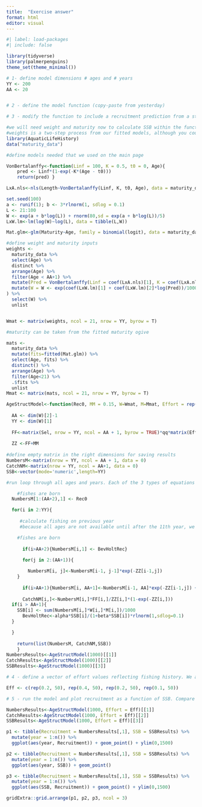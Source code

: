 ```yaml
---
title:  "Exercise answer"
format: html
editor: visual
---
```


```r
#| label: load-packages
#| include: false

library(tidyverse)
library(palmerpenguins)
theme_set(theme_minimal())
```

```r

# 1- define model dimensions # ages and # years
YY <- 200
AA <- 20


# 2 - define the model function (copy-paste from yesterday)

# 3 - modify the function to include a recruitment prediction from a stock-recruit relationship. Hint: copy and paste the stock-recruit relationship function and use the predictions from that function to determine a later year's recruitment value. Try adding some error to the predicted recruitment result.

#we will need weight and maturity now to calculate SSB within the function. 
#weights is a two-step process from our fitted models, although you could also use raw data means
library(AquaticLifeHistory)
data("maturity_data")

#define models needed that we used on the main page

VonBertalanffy<-function(Linf = 100, K = 0.5, t0 = 0, Age){
	pred <- Linf*(1-exp(-K*(Age - t0)))
	return(pred) }

LxA.nls<-nls(Length~VonBertalanffy(Linf, K, t0, Age), data = maturity_data, start = c(Linf = 80, K = 0.2, t0 = 0))

set.seed(100)
a <- runif(1); b <- 3*rlnorm(1, sdlog = 0.1)
L <- 21:100 
W <- exp(a + b*log(L)) + rnorm(80,sd = exp(a + b*log(L))/5)
LxW.lm<-lm(log(W)~log(L), data = tibble(L,W))

Mat.glm<-glm(Maturity~Age, family = binomial(logit), data = maturity_data)

#define weight and maturity inputs
weights <- 
  maturity_data %>% 
  select(Age) %>% 
  distinct %>% 
  arrange(Age) %>% 
  filter(Age < AA+1) %>% 
  mutate(Pred = VonBertalanffy(Linf = coef(LxA.nls)[1], K = coef(LxA.nls)[2], t0=coef(LxA.nls)[3], Age)) %>% 
  mutate(W = W <- exp(coef(LxW.lm)[1] + coef(LxW.lm)[2]*log(Pred))/1000
) %>% 
  select(W) %>%
  unlist


Wmat <- matrix(weights, ncol = 21, nrow = YY, byrow = T)

#maturity can be taken from the fitted maturity ogive

mats <- 
  maturity_data %>% 
  mutate(fits=fitted(Mat.glm)) %>% 
  select(Age, fits) %>% 
  distinct() %>% 
  arrange(Age) %>% 
  filter(Age<21) %>% 
  .$fits %>% 
  unlist
Mmat <- matrix(mats, ncol = 21, nrow = YY, byrow = T)

AgeStructModel<-function(Rec0, MM = 0.15, W=Wmat, M=Mmat, Effort = rep(0.2, dim(W)[1]), qq=1, Sel = c(0,0,rep(1,AA-1)), alpha = 63.2, beta = 0.059){
	
  AA <- dim(W)[2]-1
  YY <- dim(W)[1]
  
  FF<-matrix(Sel, nrow = YY, ncol = AA + 1, byrow = TRUE)*qq*matrix(Effort, nrow = YY, ncol = AA + 1)
	
  ZZ <-FF+MM
	
#define empty matrix in the right dimensions for saving results
NumbersM<-matrix(nrow = YY, ncol = AA + 1, data = 0)
CatchNM<-matrix(nrow = YY, ncol = AA+1, data = 0)
SSB<-vector(mode='numeric',length=YY)

#run loop through all ages and years. Each of the 3 types of equations are used.

	#fishes are born
  NumbersM[1:(AA+2),1] <- Rec0

  for(i in 2:YY){
	  
	 #calculate fishing on previous year
	 #because all ages are not available until after the 11th year, we begin calculating catch then

	#fishes are born
    
	  if(i>AA+2){NumbersM[i,1] <- BevHoltRec}
	
	  for(j in 2:(AA+1)){

	  	NumbersM[i, j]<-NumbersM[i-1, j-1]*exp(-ZZ[i-1,j])  
	}
	  
	  if(i>AA+1){NumbersM[i, AA+1]<-NumbersM[i-1, AA]*exp(-ZZ[i-1,j]) + NumbersM[i-1, AA+1]*exp(-ZZ[i-1,AA+1])} 
	  
	  CatchNM[i,]<-NumbersM[i,]*FF[i,]/ZZ[i,]*(1-exp(-ZZ[i,]))
  if(i > AA+1){
    SSB[i] <- sum(NumbersM[i,]*W[i,]*M[i,])/1000
	  BevHoltRec<-alpha*SSB[i]/(1+beta*SSB[i])*rlnorm(1,sdlog=0.1)
  }

  }
  
	return(list(NumbersM, CatchNM,SSB))
	}
NumbersResults<-AgeStructModel(1000)[[1]]
CatchResults<-AgeStructModel(1000)[[2]]
SSBResults<-AgeStructModel(1000)[[3]]

# 4 - define a vector of effort values reflecting fishing history. We are NOT analyzing equilibrium values, we just want contrast in fishing history (effort levels) so we can observe population growth (recruitment) at various population states (low and high).

Eff <- c(rep(0.2, 50), rep(0.4, 50), rep(0.2, 50), rep(0.1, 50))

# 5 - run the model and plot recruitment as a function of SSB. Compare to ICES plots in the guidelines.

NumbersResults<-AgeStructModel(1000, Effort = Eff)[[1]]
CatchResults<-AgeStructModel(1000, Effort = Eff)[[2]]
SSBResults<-AgeStructModel(1000, Effort = Eff)[[3]]

p1 <- tibble(Recruitment = NumbersResults[,1], SSB = SSBResults) %>% 
  mutate(year = 1:n()) %>% 
  ggplot(aes(year, Recruitment)) + geom_point() + ylim(0,1500)

p2 <- tibble(Recruitment = NumbersResults[,1], SSB = SSBResults) %>% 
  mutate(year = 1:n()) %>% 
  ggplot(aes(year, SSB)) + geom_point() 

p3 <- tibble(Recruitment = NumbersResults[,1], SSB = SSBResults) %>% 
  mutate(year = 1:n()) %>% 
  ggplot(aes(SSB, Recruitment)) + geom_point() + ylim(0,1500)

gridExtra::grid.arrange(p1, p2, p3, ncol = 3)


```
